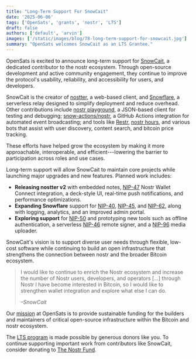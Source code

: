 ```yaml
---
title: "Long-Term Support For SnowCait"
date: '2025-06-06'
tags: ['OpenSats', 'grants', 'nostr', 'LTS']
draft: false
authors: ['default', 'arvin']
images: ['/static/images/blog/78-long-term-support-for-snowcait.jpg']
summary: "OpenSats welcomes SnowCait as an LTS Grantee."
---
```


OpenSats is excited to announce long-term support for
[SnowCait](https://github.com/SnowCait), a dedicated contributor to the nostr
ecosystem. Through open-source development and active community engagement, they
continue to improve the protocol's usability, reliability, and accessibility for
users, and developers.

SnowCait is the creator of [nostter](https://nostter.app/), a web-based client,
and [Snowflare](https://github.com/SnowCait/snowflare), a serverless relay
designed to simplify deployment and reduce overhead. Other contributions include
[nostr playground](https://github.com/SnowCait/nostr-playground), a JSON-based
client for testing and debugging;
[snow-actions/nostr](https://github.com/snow-actions/nostr), a GitHub Actions
integration for automated event broadcasting; and tools like
[Restr](https://github.com/SnowCait/restr), [nostr
hours](https://github.com/SnowCait/nostr-hours), and various bots that assist
with user discovery, content search, and bitcoin price tracking.

These efforts have helped grow the ecosystem by making it more approachable,
interoperable, and efficient---lowering the barrier to participation across
roles and use cases.

Long-term support will allow SnowCait to maintain core projects while launching
major upgrades and new features. Planned work includes:

- **Releasing nostter v2** with embedded notes,
  [NIP-47](https://github.com/nostr-protocol/nips/blob/master/47.md) Nostr
  Wallet Connect integration, a deck-style UI, real-time push notifications, and
  performance optimizations.
- **Expanding Snowflare** support for
  [NIP-40](https://github.com/nostr-protocol/nips/blob/master/40.md),
  [NIP-45](https://github.com/nostr-protocol/nips/blob/master/45.md), and
  [NIP-62](https://github.com/nostr-protocol/nips/blob/master/62.md), along with
  logging, analytics, and an improved admin portal.
- **Exploring support** for
  [NIP-50](https://github.com/nostr-protocol/nips/blob/master/50.md) and
  prototyping new tools such as offline authentication, a serverless
  [NIP-46](https://github.com/nostr-protocol/nips/blob/master/46.md) remote
  signer, and a
  [NIP-96](https://github.com/nostr-protocol/nips/blob/master/96.md) media
  uploader.

SnowCait's vision is to support diverse user needs through flexible, low-cost
software while continuing to build an open infrastructure that strengthens the
connection between nostr and the broader Bitcoin ecosystem.

> I would like to continue to enrich the Nostr ecosystem and increase the
> number of Nostr users, developers, and operators [...] through Nostr I have
> become interested in Bitcoin, so I would like to strengthen wallet integration
> and explore what else I can do.
>
> <cite>–SnowCait</cite>

Our [mission](/mission) at OpenSats is to provide
sustainable funding for the builders and maintainers of critical open-source
infrastructure within the Bitcoin and nostr ecosystem.

The [LTS program](/blog/nostr-lts-long-term-support-for-nostr-developers)
is made possible by generous donors like you. To continue supporting important
work from contributors like SnowCait, consider donating to [The Nostr
Fund](/funds/nostr).

<center>
    <DonateToNostrFundButton/>
</center>
